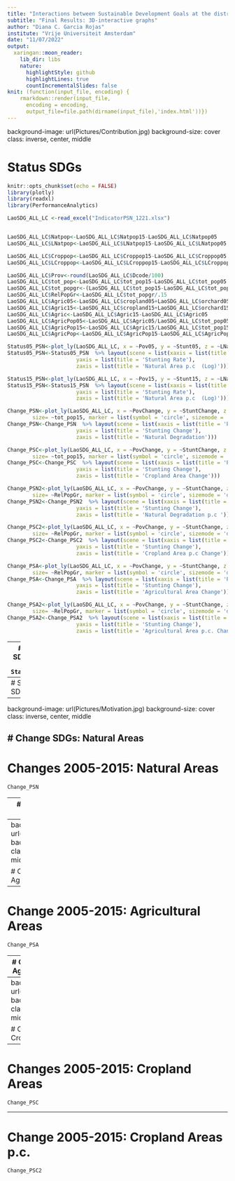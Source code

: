 ```yaml
---
title: "Interactions between Sustainable Development Goals at the district level in Lap PDR"
subtitle: "Final Results: 3D-interactive graphs"
author: "Diana C. Garcia Rojas"
institute: "Vrije Universiteit Amsterdam"
date: "11/07/2022"
output:
  xaringan::moon_reader:
    lib_dir: libs
    nature:
      highlightStyle: github
      highlightLines: true
      countIncrementalSlides: false
knit: (function(input_file, encoding) {
    rmarkdown::render(input_file,
      encoding = encoding,
      output_file=file.path(dirname(input_file),'index.html'))}) 
---
```

background-image: url(Pictures/Contribution.jpg)
background-size: cover
class: inverse, center, middle

# Status SDGs

```r
knitr::opts_chunk$set(echo = FALSE)
library(plotly)
library(readxl)
library(PerformanceAnalytics)

LaoSDG_ALL_LC <-read_excel("IndicatorPSN_1221.xlsx")


LaoSDG_ALL_LC$Natpop<-LaoSDG_ALL_LC$Natpop15-LaoSDG_ALL_LC$Natpop05
LaoSDG_ALL_LC$LNatpop<-LaoSDG_ALL_LC$LNatpop15-LaoSDG_ALL_LC$LNatpop05

LaoSDG_ALL_LC$Croppop<-LaoSDG_ALL_LC$Croppop15-LaoSDG_ALL_LC$Croppop05
LaoSDG_ALL_LC$LCroppop<-LaoSDG_ALL_LC$LCroppop15-LaoSDG_ALL_LC$LCroppop05

LaoSDG_ALL_LC$Prov<-round(LaoSDG_ALL_LC$Dcode/100)
LaoSDG_ALL_LC$tot_pop<-LaoSDG_ALL_LC$tot_pop15-LaoSDG_ALL_LC$tot_pop05
LaoSDG_ALL_LC$tot_popgr<-(LaoSDG_ALL_LC$tot_pop15-LaoSDG_ALL_LC$tot_pop05)/LaoSDG_ALL_LC$tot_pop05
LaoSDG_ALL_LC$RelPopGr<-LaoSDG_ALL_LC$tot_popgr/.15
LaoSDG_ALL_LC$Agric05<-LaoSDG_ALL_LC$cropland05+LaoSDG_ALL_LC$orchard05 +LaoSDG_ALL_LC$grasslands05
LaoSDG_ALL_LC$Agric15<-LaoSDG_ALL_LC$cropland15+LaoSDG_ALL_LC$orchard15 +LaoSDG_ALL_LC$grasslands15
LaoSDG_ALL_LC$Agric<-LaoSDG_ALL_LC$Agric15-LaoSDG_ALL_LC$Agric05
LaoSDG_ALL_LC$AgricPop05<-LaoSDG_ALL_LC$Agric05/LaoSDG_ALL_LC$tot_pop05
LaoSDG_ALL_LC$AgricPop15<-LaoSDG_ALL_LC$Agric15/LaoSDG_ALL_LC$tot_pop15
LaoSDG_ALL_LC$AgricPop<-LaoSDG_ALL_LC$AgricPop15-LaoSDG_ALL_LC$AgricPop05

Status05_PSN<-plot_ly(LaoSDG_ALL_LC, x = ~Pov05, y = ~Stunt05, z = ~LNatpop05, type = "scatter3d", mode = "markers", color=~factor(Province), size= ~tot_pop05, marker = list(symbol = 'circle', sizemode = 'diameter'), sizes = c(5, 50))
Status05_PSN<-Status05_PSN  %>% layout(scene = list(xaxis = list(title = 'Poverty Rate'),
                      yaxis = list(title = 'Stunting Rate'),
                      zaxis = list(title = 'Natural Area p.c  (Log)')))

Status15_PSN<-plot_ly(LaoSDG_ALL_LC, x = ~Pov15, y = ~Stunt15, z = ~LNatpop15, type = "scatter3d", mode = "markers", color=~factor(Province), size= ~tot_pop15, marker = list(symbol = 'circle', sizemode = 'diameter'), sizes = c(5, 50))
Status15_PSN<-Status15_PSN  %>% layout(scene = list(xaxis = list(title = 'Poverty Rate'),
                      yaxis = list(title = 'Stunting Rate'),
                      zaxis = list(title = 'Natural Area p.c  (Log)')))

Change_PSN<-plot_ly(LaoSDG_ALL_LC, x = ~PovChange, y = ~StuntChange, z = ~(-NatChange), type = "scatter3d", mode = "markers", color=~factor(Province), 
        size= ~tot_pop15, marker = list(symbol = 'circle', sizemode = 'diameter'), sizes = c(5, 50))
Change_PSN<-Change_PSN  %>% layout(scene = list(xaxis = list(title = 'Poverty Change'),
                      yaxis = list(title = 'Stunting Change'),
                      zaxis = list(title = 'Natural Degradation')))

Change_PSC<-plot_ly(LaoSDG_ALL_LC, x = ~PovChange, y = ~StuntChange, z = ~cropland, type = "scatter3d", mode = "markers", color=~factor(Province), 
        size= ~tot_pop15, marker = list(symbol = 'circle', sizemode = 'diameter'), sizes = c(5, 50))
Change_PSC<-Change_PSC  %>% layout(scene = list(xaxis = list(title = 'Poverty Change'),
                      yaxis = list(title = 'Stunting Change'),
                      zaxis = list(title = 'Cropland Area Change')))

Change_PSN2<-plot_ly(LaoSDG_ALL_LC, x = ~PovChange, y = ~StuntChange, z = ~(-Natpop), type = "scatter3d", mode = "markers", color=~factor(Province), 
        size= ~RelPopGr, marker = list(symbol = 'circle', sizemode = 'diameter'), sizes = c(5, 50))
Change_PSN2<-Change_PSN2  %>% layout(scene = list(xaxis = list(title = 'Poverty Change'),
                      yaxis = list(title = 'Stunting Change'),
                      zaxis = list(title = 'Natural Degradation p.c ')))

Change_PSC2<-plot_ly(LaoSDG_ALL_LC, x = ~PovChange, y = ~StuntChange, z = ~Croppop, type = "scatter3d", mode = "markers", color=~factor(Province), 
        size= ~RelPopGr, marker = list(symbol = 'circle', sizemode = 'diameter'), sizes = c(5, 50))
Change_PSC2<-Change_PSC2  %>% layout(scene = list(xaxis = list(title = 'Poverty Change'),
                      yaxis = list(title = 'Stunting Change'),
                      zaxis = list(title = 'Cropland Area p.c Change')))

Change_PSA<-plot_ly(LaoSDG_ALL_LC, x = ~PovChange, y = ~StuntChange, z = ~Agric, color=~factor(Province),
        size= ~RelPopGr, marker = list(symbol = 'circle', sizemode = 'diameter'), sizes = c(5, 50))
Change_PSA<-Change_PSA  %>% layout(scene = list(xaxis = list(title = 'Poverty Change'),
                      yaxis = list(title = 'Stunting Change'),
                      zaxis = list(title = 'Agricultural Area Change')))

Change_PSA2<-plot_ly(LaoSDG_ALL_LC, x = ~PovChange, y = ~StuntChange, z = ~AgricPop, color=~factor(Province),
        size= ~RelPopGr, marker = list(symbol = 'circle', sizemode = 'diameter'), sizes = c(5, 50))
Change_PSA2<-Change_PSA2  %>% layout(scene = list(xaxis = list(title = 'Poverty Change'),
                      yaxis = list(title = 'Stunting Change'),
                      zaxis = list(title = 'Agricultural Area p.c. Change')))

```

---
# Status SDGs 2005
```r
Status05_PSN
```
---
# Status SDGs 2015
```r
Status15_PSN
```
---
background-image: url(Pictures/Motivation.jpg)
background-size: cover
class: inverse, center, middle

# Change SDGs: Natural Areas
---
# Changes 2005-2015: Natural Areas
```r
Change_PSN
```
---
# Change 2005-2015: Natural Areas p.c.

```r
Change_PSN2
```
---
background-image: url(Pictures/SmallArea.jpg)
background-size: cover
class: inverse, center, middle

# Change SDGs: Agricultural Areas
---
# Change 2005-2015: Agricultural Areas

```r
Change_PSA
```
---
# Change 2005-2015: Agricultural Areas p.c.

```r
Change_PSA2
```
---
background-image: url(Pictures/Results.jpg)
background-size: cover
class: inverse, center, middle

# Change SDGs: Cropland Areas
---
# Changes 2005-2015: Cropland Areas

```r
Change_PSC
```
---
# Change 2005-2015: Cropland Areas p.c.

```r
Change_PSC2
```
